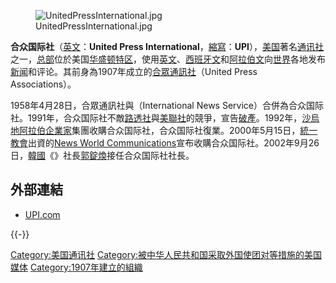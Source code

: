 [[Image:UnitedPressInternational.jpg|thumb]]

'''合众国际社'''（[[英文|英文]]：'''United Press International'''，[[縮寫|縮寫]]：'''UPI'''），[[美国|美国]]著名[[通讯社|通讯社]]之一，[[总部|总部]]位於美国[[华盛顿特区|华盛顿特区]]，使用[[英文|英文]]、[[西班牙文|西班牙文]]和[[阿拉伯文|阿拉伯文]]向[[世界|世界]]各地发布[[新闻|新闻]]和评论。其前身為1907年成立的[[合眾通訊社|合眾通訊社]]（United Press Associations）。

1958年4月28日，合眾通訊社與{{le|國際通訊社|International News Service}}（International News Service）合併為合众国际社。1991年，合众国际社不敵[[路透社|路透社]]與[[美聯社|美聯社]]的競爭，宣告[[破產|破產]]。1992年，[[沙烏地阿拉伯|沙烏地阿拉伯]][[企業家|企業家]]集團收購合众国际社，合众国际社復業。2000年5月15日，[[統一教會|統一教會]]出資的[[News_World_Communications|News World Communications]]宣布收購合众国际社。2002年9月26日，[[韓國|韓國]]《{{link-ja|世界日報 (韓國)|世界日報 (韓国)}}》社長[[郭錠煥|郭錠煥]]接任合众国际社社長。

==外部連結==
* [https://www.upi.com UPI.com]{{Wayback|url=http://www.upi.com/ |date=20110224002717 }}

{{-}}

{{media-stub}}

[[Category:美国通讯社|Category:美国通讯社]]
[[Category:被中华人民共和国采取外国使团对等措施的美国媒体|Category:被中华人民共和国采取外国使团对等措施的美国媒体]]
[[Category:1907年建立的組織|Category:1907年建立的組織]]